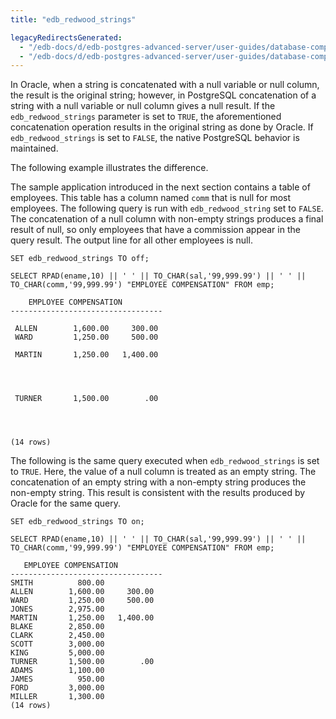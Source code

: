 ```yaml
---
title: "edb_redwood_strings"

legacyRedirectsGenerated:
  - "/edb-docs/d/edb-postgres-advanced-server/user-guides/database-compatibility-for-oracle-developers-guide/13/edb_redwood_strings.html"
  - "/edb-docs/d/edb-postgres-advanced-server/user-guides/database-compatibility-for-oracle-developers-guide/latest/edb_redwood_strings.html"
---
```


<div id="edb_redwood_strings" class="registered_link"></div>

In Oracle, when a string is concatenated with a null variable or null column, the result is the original string; however, in PostgreSQL concatenation of a string with a null variable or null column gives a null result. If the `edb_redwood_strings` parameter is set to `TRUE`, the aforementioned concatenation operation results in the original string as done by Oracle. If `edb_redwood_strings` is set to `FALSE`, the native PostgreSQL behavior is maintained.

The following example illustrates the difference.

The sample application introduced in the next section contains a table of employees. This table has a column named `comm` that is null for most employees. The following query is run with `edb_redwood_string` set to `FALSE`. The concatenation of a null column with non-empty strings produces a final result of null, so only employees that have a commission appear in the query result. The output line for all other employees is null.

```text
SET edb_redwood_strings TO off;

SELECT RPAD(ename,10) || ' ' || TO_CHAR(sal,'99,999.99') || ' ' ||
TO_CHAR(comm,'99,999.99') "EMPLOYEE COMPENSATION" FROM emp;

    EMPLOYEE COMPENSATION
----------------------------------

 ALLEN        1,600.00     300.00
 WARD         1,250.00     500.00

 MARTIN       1,250.00   1,400.00




 TURNER       1,500.00        .00




(14 rows)
```

The following is the same query executed when `edb_redwood_strings` is set to `TRUE`. Here, the value of a null column is treated as an empty string. The concatenation of an empty string with a non-empty string produces the non-empty string. This result is consistent with the results produced by Oracle for the same query.

```text
SET edb_redwood_strings TO on;

SELECT RPAD(ename,10) || ' ' || TO_CHAR(sal,'99,999.99') || ' ' ||
TO_CHAR(comm,'99,999.99') "EMPLOYEE COMPENSATION" FROM emp;

   EMPLOYEE COMPENSATION
----------------------------------
SMITH          800.00
ALLEN        1,600.00     300.00
WARD         1,250.00     500.00
JONES        2,975.00
MARTIN       1,250.00   1,400.00
BLAKE        2,850.00
CLARK        2,450.00
SCOTT        3,000.00
KING         5,000.00
TURNER       1,500.00        .00
ADAMS        1,100.00
JAMES          950.00
FORD         3,000.00
MILLER       1,300.00
(14 rows)
```
